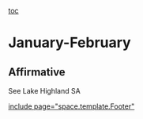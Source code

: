 [[toc]]
=January-February= 
==Affirmative== 
See Lake Highland SA

[[include page="space.template.Footer"]]